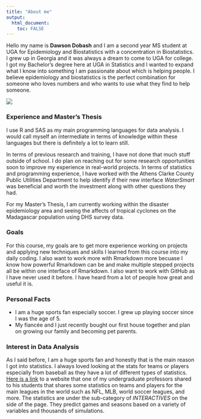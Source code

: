 ```yaml
---
title: "About me"
output: 
  html_document:
    toc: FALSE
---
```




Hello my name is **Dawson Dobash** and I am a second year MS student at UGA for Epidemiology and Biostatistics with a concentration in Biostatistics. I grew up in Georgia and it was always a dream to come to UGA for college. I got my Bachelor's degree here at UGA in Statistics and I wanted to expand what I know into something I am passionate about which is helping people. I believe epidemiology and biostatistics is the perfect combination for someone who loves numbers and who wants to use what they find to help someone. 



![](C:/Users/socce/Downloads/BIOS8060/DawsonDobash-MADA-portfolio/profile_picture.jpg)



### **Experience and Master's Thesis**

I use R and SAS as my main programming languages for data analysis. I would call myself an intermediate in terms of knowledge within these languages but there is definitely a lot to learn still. 

In terms of previous research and training, I have not done that much stuff outside of school. I do plan on reaching out for some research opportunities soon to improve my experience in real-world projects. In terms of statistics and programming experience, I have worked with the Athens Clarke County Public Utilities Department to help identify if their new interface _WaterSmart_ was beneficial and worth the investment along with other questions they had. 

For my Master's Thesis, I am currently working within the disaster epidemiology area and seeing the affects of tropical cyclones on the Madagascar population using DHS survey data.


### **Goals**

For this course, my goals are to get more experience working on projects and applying new techniques and skills I learned from this course into my daily coding. I also want to work more with Rmarkdown more becuase I know how powerful Rmarkdown can be and make multiple stepped projects all be within one interface of Rmarkdown. I also want to work with GitHub as I have never used it before. I have heard from a lot of people how great and useful it is. 


### **Personal Facts**
* I am a huge sports fan especially soccer. I grew up playing soccer since I was the age of 5. 
* My fiancée and I just recently bought our first house together and plan on growing our family and becoming pet parents. 


### **Interest in Data Analysis**

As I said before, I am a huge sports fan and honestly that is the main reason I got into statistics. I always loved looking at the stats for teams or players especially from baseball as they have a lot of different types of statistics. [Here is a link](https://fivethirtyeight.com/sports/) to a website that one of my undergraduate professors shared to his students that shares some statistics on teams and players for the main leagues in the world such as NFL, MLB, world soccer leagues, and more. The statistics are under the sub-category of _INTERACTIVES_ on the side of the page. They predict games and seasons based on a variety of variables and thousands of simulations.